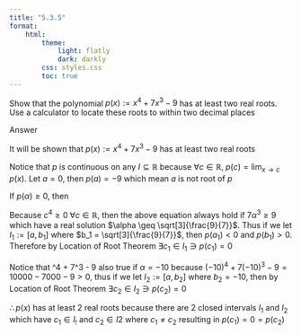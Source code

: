 ```yaml
---
title: "5.3.5"
format:
    html:
        theme:
            light: flatly
            dark: darkly
        css: styles.css
        toc: true
---
```


Show that the polynomial $p(x) := x^4 + 7x^3 - 9$ has at least two real roots. Use a calculator to locate these roots to within two decimal places

Answer

It will be shown that $p(x) := x^4 + 7x^3 - 9$ has at least two real roots 

Notice that $p$ is continuous on any $I \subseteq \mathbb{R}$ because $\forall c \in \mathbb{R}, \; p(c) = \displaystyle{\lim_{x \to c}} \; p(x)$. Let $a = 0$, then $p(a) = -9$ which mean $a$ is not root of $p$

If $p(\alpha) \geq 0$, then 
\begin{align}
    \alpha^4 + 7\alpha^3 - 9 \geq 0
\end{align}

Because $c^4 \geq 0 \; \forall c \in \mathbb{R}$, then the above equation always hold if $7\alpha^3 \geq 9$ which have a real solution $\alpha \geq \sqrt[3]{\frac{9}{7}}$. Thus if we let $I_1 := [a, b_1]$ where $b_1 = \sqrt[3]{\frac{9}{7}}$, then $p(a_1) < 0$ and $p(b_1) > 0$. Therefore by Location of Root Theorem $\exists c_1 \in I_1 \ni p(c_1) = 0$

Notice that \alpha^4 + 7\alpha^3 - 9 \geq 0 also true if $\alpha = -10$ because $(-10)^4 + 7(-10)^3 - 9 = 10000 - 7000 - 9 > 0$, thus if we let $I_2 := [a, b_2]$ where $b_2 = -10$, then by Location of Root Theorem $\exists c_2 \in I_2 \ni p(c_2) = 0$

$\therefore p(x)$ has at least 2 real roots because there are 2 closed intervals $I_1$ and $I_2$ which have $c_1 \in I_!$ and $c_2 \in I2$ where $c_1 \neq c_2$ resulting in $p(c_1) = 0 = p(c_2)$ 